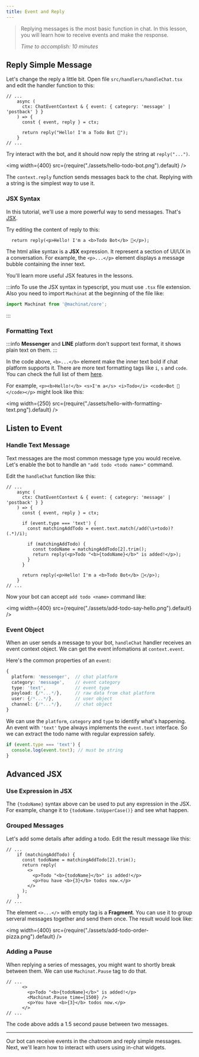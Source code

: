 ```yaml
---
title: Event and Reply
---
```


> Replying messages is the most basic function in chat. In this lesson, you will
> learn how to receive events and make the response.
>
> _Time to accomplish: 10 minutes_

## Reply Simple Message

Let's change the reply a little bit. Open file `src/handlers/handleChat.tsx`
and edit the handler function to this:

```tsx {5-7} title="src/handlers/handleChat.tsx"
// ...
    async (
      ctx: ChatEventContext & { event: { category: 'message' | 'postback' } }
    ) => {
      const { event, reply } = ctx;

      return reply("Hello! I'm a Todo Bot 🤖");
    }
// ...
```

Try interact with the bot, and it should now reply the string at `reply("...")`.

<img width={400} src={require("./assets/hello-todo-bot.png").default} />

The `context.reply` function sends messages back to the chat. Replying with a string
is the simplest way to use it.

### JSX Syntax

In this tutorial, we'll use a more powerful way to send messages.
That's [JSX](../introducing-jsx).

Try editing the content of reply to this:

```tsx
  return reply(<p>Hello! I'm a <b>Todo Bot</b> 🤖</p>);
```

The html alike syntax is a **JSX** expression.
It represent a section of UI/UX in a conversation.
For example, the `<p>...</p>` element displays a message bubble containing the inner text.

You'll learn more useful JSX features in the lessons.

:::info
To use the JSX syntax in typescript, you must use `.tsx` file extension.
Also you need to import `Machinat` at the beginning of the file like:

```ts
import Machinat from '@machinat/core';
```
:::

### Formatting Text

:::info
**Messenger** and **LINE** platform don't support text format, it shows plain text on them.
:::

In the code above, `<b>...</b>` element make the inner text bold if chat platform supports it.
There are more text formatting tags like `i`, `s` and `code`.
You can check the full list of them [here](/docs/rendering-messages#textual-element-types).


For example, `<p><b>Hello!</b> <s>I'm a</s> <i>Todo</i> <code>Bot 🤖</code></p>` might look like this:

<img width={250} src={require("./assets/hello-with-formatting-text.png").default} />

## Listen to Event

### Handle Text Message

Text messages are the most common message type you would receive.
Let's enable the bot to handle an `"add todo <todo name>"` command.

Edit the `handleChat` function like this:

```tsx {7-14} title="src/handlers/handleChat.tsx"
// ...
    async (
      ctx: ChatEventContext & { event: { category: 'message' | 'postback' } }
    ) => {
      const { event, reply } = ctx;

      if (event.type === 'text') {
        const matchingAddTodo = event.text.match(/add(\s+todo)?(.*)/i);

        if (matchingAddTodo) {
          const todoName = matchingAddTodo[2].trim();
          return reply(<p>Todo "<b>{todoName}</b>" is added!</p>);
        }
      }

      return reply(<p>Hello! I'm a <b>Todo Bot</b> 🤖</p>);
    }
// ...
```

Now your bot can accept `add todo <name>` command like:

<img width={400} src={require("./assets/add-todo-say-hello.png").default} />

### Event Object

When an user sends a message to your bot, `handleChat` handler receives an event context object.
We can get the event infomations at `context.event`.

Here's the common properties of an `event`:

```ts
{
  platform: 'messenger',  // chat platform
  category: 'message',    // event category
  type: 'text',           // event type
  payload: {/*...*/},     // raw data from chat platform
  user: {/*...*/},        // user object
  channel: {/*...*/},     // chat object
}
```

We can use the `platform`, `category` and `type` to identify what's happening.
An event with `'text'` type always implements the `event.text` interface.
So we can extract the todo name with regular expression safely.

```ts
if (event.type === 'text') {
  console.log(event.text); // must be string
}
```

## Advanced JSX

### Use Expression in JSX


The `{todoName}` syntax above can be used to put any expression in the JSX.
For example, change it to `{todoName.toUpperCase()}` and see what happen.

### Grouped Messages

Let's add some details after adding a todo. Edit the result message like this:

```tsx {5-8} title="src/handlers/handleChat.tsx"
// ...
    if (matchingAddTodo) {
      const todoName = matchingAddTodo[2].trim();
      return reply(
        <>
          <p>Todo "<b>{todoName}</b>" is added!</p>
          <p>You have <b>{3}</b> todos now.</p>
        </>
      );
    }
// ...
```

The element `<>...</>` with empty tag is a **Fragment**. You can use it to group
serveral messages together and send them once. The result would look like:

<img width={400} src={require("./assets/add-todo-order-pizza.png").default} />

### Adding a Pause

When replying a series of messages, you might want to shortly break between them.
We can use `Machinat.Pause` tag to do that.

```tsx {4}} title="src/handlers/handleChat.tsx"
// ...
      <>
        <p>Todo "<b>{todoName}</b>" is added!</p>
        <Machinat.Pause time={1500} />
        <p>You have <b>{3}</b> todos now.</p>
      </>
// ...
```

The code above adds a 1.5 second pause between two messages.

---

Our bot can receive events in the chatroom and reply simple messages.
Next, we'll learn how to interact with users using in-chat widgets.
